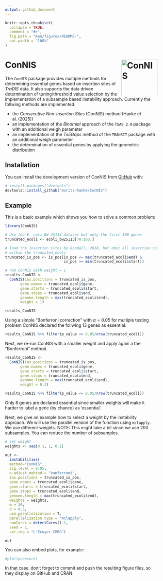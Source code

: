 ```yaml
---
output: github_document
---
```


<!-- README.md is generated from README.Rmd. Please edit that file -->

```r
knitr::opts_chunk$set(
  collapse = TRUE,
  comment = "#>",
  fig.path = "man/figures/README-",
  out.width = "100%"
)
```

# ConNIS <img src="./man/figures/logo.svg" alt="ConNIS" align="right" width="120"/>

<!-- badges: start -->
<!-- badges: end -->

The `ConNIS` package provides multiple methods for determining essential genes based on insertion sites of *TraDIS* data. It also supports the data driven determination of tuning/threshold value selection by the implementation of a subsample based instability approach. Currently the follwing methods are implemented:

* the *Consecutive Non-Insertion Sites* (ConNIS) method (Hanke et al. (2025))
* an implementation of the *Binomial* approach  of the `TSAS 2.0`  package with an additional weigh parameter
* an implementation of the *Tn5Gaps* method of the `TRANSIT` package with an additional weigh parameter
* the determination of essential genes by applying the geometric distribution


## Installation

You can install the development version of ConNIS from [GitHub](https://github.com/) with:

``` r
# install.packages("devtools")
devtools::install_github("moritz-hanke/ConNIS")
```

## Example

This is a basic example which shows you how to solve a common problem:

```r

library(ConNIS)

# Use the E. coli BW 25113 dataset but only the first 100 genes
truncated_ecoli <- ecoli_bw25113[70:100,]

# load the insertion sites by Goodall, 2018, but omit all insertion sites that are
# within the truncated_ecoli
truncated_is_pos <- is_pos[is_pos <= max(truncated_ecoli$end) &
                           is_pos >= min(truncated_ecoli$start)]

# run ConNIS with weight = 1
results_ConNIS <- 
  ConNIS(ins.positions = truncated_is_pos, 
       gene.names = truncated_ecoli$gene, 
       gene.starts = truncated_ecoli$start, 
       gene.stops = truncated_ecoli$end, 
       genome.length = max(truncated_ecoli$end), 
       weight = 1)

results_ConNIS
```

Using a simple "Bonferroni correction" with $\alpha=0.05$ for multiple testing problem ConNIS declared the follwing 13 genes as essential:

```r
results_ConNIS %>% filter(p_value <= 0.05/nrow(truncated_ecoli))
```

Next, we re-run ConNIS with a smaller weight and apply again a the "Bonferroni" method.

```r
results_ConNIS <- 
  ConNIS(ins.positions = truncated_is_pos, 
       gene.names = truncated_ecoli$gene, 
       gene.starts = truncated_ecoli$start, 
       gene.stops = truncated_ecoli$end, 
       genome.length = max(truncated_ecoli$end), 
       weight = 0.2)

results_ConNIS %>% filter(p_value <= 0.05/nrow(truncated_ecoli))

```
Only 8 genes are declared essential since smaller weights will make it harder to label a gene (by chance) as 'essential'. 

Next, we give an example how to select a weight by the instability approach. We will use the parallel version of the function using `mclapply`. We use different weights. NOTE: This might take a bit since we use 200 subsamples. You can reduce the number of subsamples.

```r

# set weight
weights <- seq(0.1, 1, 0.1)

out <- 
  instabilities(
  method="ConNIS", 
  sig.level = 0.05, 
  p.adjust.mehtod = "bonferroni", 
  ins.positions = truncated_is_pos, 
  gene.names = truncated_ecoli$gene, 
  gene.starts = truncated_ecoli$start, 
  gene.stops = truncated_ecoli$end, 
  genome.length = max(truncated_ecoli$end), 
  weights = weights, 
  m = 30, 
  d = 0.5, 
  use.parallelization = T, 
  parallelization.type = "mclapply", 
  numCores = detectCores()-1, 
  seed = 1, 
  set.rng = "L'Ecuyer-CMRG")

out

```

You can also embed plots, for example:

```r
#plot(pressure)
```

In that case, don't forget to commit and push the resulting figure files, so they display on GitHub and CRAN.
